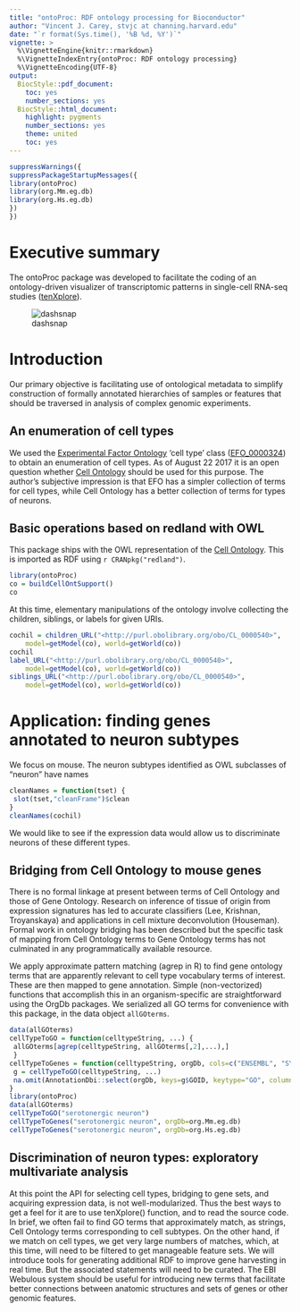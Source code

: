 ```yaml
---
title: "ontoProc: RDF ontology processing for Bioconductor"
author: "Vincent J. Carey, stvjc at channing.harvard.edu"
date: "`r format(Sys.time(), '%B %d, %Y')`"
vignette: >
  %\VignetteEngine{knitr::rmarkdown}
  %\VignetteIndexEntry{ontoProc: RDF ontology processing}
  %\VignetteEncoding{UTF-8}
output:
  BiocStyle::pdf_document:
    toc: yes
    number_sections: yes
  BiocStyle::html_document:
    highlight: pygments
    number_sections: yes
    theme: united
    toc: yes
---
```


```r
suppressWarnings({
suppressPackageStartupMessages({
library(ontoProc)
library(org.Mm.eg.db)
library(org.Hs.eg.db)
})
})
```

# Executive summary

The ontoProc package was developed to facilitate
the coding of an ontology-driven visualizer of transcriptomic
patterns in single-cell RNA-seq studies ([tenXplore](http://github.com/vjcitn/tenXplore)).

![dashsnap](dashboard.png)

# Introduction

Our primary objective is facilitating use of ontological
metadata to simplify construction of formally
annotated hierarchies of samples or
features that should be traversed in analysis of complex
genomic experiments.

## An enumeration of cell types

<!--
label_URL("<http://www.ebi.ac.uk/efo/EFO_0000324>", getModel(ee), getWorld(ee))
$c
[1] "\"cell type\""
-->

We used the [Experimental Factor Ontology](https://www.ebi.ac.uk/efo/) 'cell type' class ([EFO_0000324](https://www.ebi.ac.uk/ols/ontologies/efo/terms?iri=http%3A%2F%2Fwww.ebi.ac.uk%2Fefo%2FEFO_0000324)) to obtain
an enumeration of cell types.  As of August 22 2017 it is an open question
whether [Cell Ontology](http://obofoundry.org/ontology/cl.html) should be used for this purpose.  The author's
subjective impression is that EFO has a simpler collection of terms for cell types,
while Cell Ontology has a better collection of terms for types of neurons.

## Basic operations based on redland with OWL

This package ships with the OWL representation of the [Cell Ontology](http://obofoundry.org/ontology/cl.html).
This is imported as RDF using `r CRANpkg("redland")`.  
```r
library(ontoProc)
co = buildCellOntSupport()
co
```
At this time,
elementary manipulations of
the ontology involve collecting the children, siblings, or labels for given
URIs.
```r
cochil = children_URL("<http://purl.obolibrary.org/obo/CL_0000540>", 
    model=getModel(co), world=getWorld(co))
cochil
label_URL("<http://purl.obolibrary.org/obo/CL_0000540>", 
    model=getModel(co), world=getWorld(co))
siblings_URL("<http://purl.obolibrary.org/obo/CL_0000540>", 
    model=getModel(co), world=getWorld(co))
```

# Application: finding genes annotated to neuron subtypes

We focus on mouse.  The neuron subtypes identified as
OWL subclasses of "neuron" have names
```r
cleanNames = function(tset) {
 slot(tset,"cleanFrame")$clean
}
cleanNames(cochil)
```

We would like to see if the expression data would allow us to discriminate
neurons of these different types.

## Bridging from Cell Ontology to mouse genes

There is no formal linkage at present between terms
of Cell Ontology and those of Gene Ontology.  Research
on inference of tissue of origin from expression 
signatures has led to accurate classifiers (Lee, Krishnan, Troyanskaya) and
applications in cell mixture deconvolution (Houseman).  
Formal work in ontology bridging has been described but the
specific task of mapping from Cell Ontology terms
to Gene Ontology terms has not culminated in any
programmatically available resource.

We apply approximate pattern matching (agrep in R) to
find gene ontology terms that are apparently relevant to
cell type vocabulary terms of interest.  These are then
mapped to gene annotation.  Simple (non-vectorized)
functions that accomplish this in an organism-specific
are straightforward using the OrgDb packages.  We
serialized all GO terms for convenience with this package,
in the data object `allGOterms`.

```r
data(allGOterms)
cellTypeToGO = function(celltypeString, ...) {
 allGOterms[agrep(celltypeString, allGOterms[,2],...),]
 }
cellTypeToGenes = function(celltypeString, orgDb, cols=c("ENSEMBL", "SYMBOL"),...) {
 g = cellTypeToGO(celltypeString, ...)
 na.omit(AnnotationDbi::select(orgDb, keys=g$GOID, keytype="GO", columns=cols))
}
library(ontoProc)
data(allGOterms)
cellTypeToGO("serotonergic neuron")
cellTypeToGenes("serotonergic neuron", orgDb=org.Mm.eg.db)
cellTypeToGenes("serotonergic neuron", orgDb=org.Hs.eg.db)
```

## Discrimination of neuron types: exploratory multivariate analysis

At this point the API for selecting cell types, bridging to gene
sets, and acquiring expression data, is not well-modularized.  Thus
the best ways to get a feel for it are to use tenXplore() function,
and to read the source code.  In brief, we often fail to find
GO terms that approximately match, as strings, Cell Ontology
terms corresponding to cell subtypes.  On the other hand, if we
match on cell types, we get very large numbers of matches, which,
at this time,
will need to be filtered to get manageable feature sets.  We 
will introduce tools for generating
additional RDF to improve gene harvesting in real time.  But the
associated statements will need to be curated.  The EBI Webulous
system should be useful for introducing new terms that
facilitate better connections between anatomic structures and
sets of genes or other genomic features.

